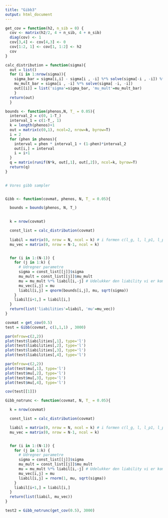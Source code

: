 ```yaml
---
title: "Gibb3"
output: html_document
---
```


```r
get_cov = function(h2, n_sib = 0) {
  cov <- matrix(h2/2, 4 + n_sib, 4 + n_sib)
  diag(cov) <- 1
  cov[3,4] <- cov[4,3] <- 0
  cov[1:2, 1] <- cov[1, 1:2] <- h2
  cov
}
```


```r
calc_distribution = function(sigma){
  out = list()
  for (i in 1:nrow(sigma)){
    sigma_bar = sigma[i,i] - sigma[i , -i] %*% solve(sigma[-i , -i]) %*% sigma[-i , i]
    mu_mult_bar = sigma[i , -i] %*% solve(sigma[ -i, -i])
    out[[i]] = list('sigma'=sigma_bar, 'mu_mult'=mu_mult_bar)
    }
  return(out)
  }
```


```r
bounds <- function(phenos,N, T_ = 0.05){
  interval_2 = c(0, 1-T_)
  interval_1 = c(1-T_, 1)
  k = length(phenos)+1
  out = matrix(c(0,1), ncol=2, nrow=k, byrow=T)
  i = 2
  for (phen in phenos){
    interval = phen * interval_1 + (1-phen)*interval_2
    out[i,] = interval
    i = i+1
  }
  q = matrix(runif(N*k, out[,1], out[,2]), ncol=k, byrow=T)
  return(q)
}
 
```


```r
# Vores gibb sampler


Gibb <- function(covmat, phenos, N, T_ = 0.05){

  bounds = bounds(phenos, N, T_) 

  
  k = nrow(covmat)

  const_list = calc_distribution(covmat)
  
  liabil = matrix(0, nrow = N, ncol = k) # i formen c(l_g, l, l_p1, l_p2)
  mu_vec = matrix(0, nrow = N-1, ncol = k)


  for (i in 1:(N-1)) {
    for (j in 1:k) {
      # Udregner parametre
      sigma = const_list[[j]]$sigma
      mu_mult = const_list[[j]]$mu_mult
      mu = mu_mult %*% liabil[i,-j] # Udelukker den liability vi er kommet til
      mu_vec[i,j] = mu
      liabil[i,j] = qnorm(bounds[i,j], mu, sqrt(sigma))
    }
    liabil[i+1,] = liabil[i,]
  }
  return(list('liabilities'=liabil, 'mu'=mu_vec))
}
```


```r
covmat = get_cov(0.5)
test = Gibb(covmat, c(1,1,1) , 3000)
```


```r
par(mfrow=c(2,2))
plot(test$liabilities[,1], type='l')
plot(test$liabilities[,2], type='l')
plot(test$liabilities[,3], type='l')
plot(test$liabilities[,4], type='l')
```


```r
par(mfrow=c(2,2))
plot(test$mu[,1], type='l')
plot(test$mu[,2], type='l')
plot(test$mu[,3], type='l')
plot(test$mu[,4], type='l')
```



```r
cov(test[[1]])
```


```r
Gibb_notrunc <- function(covmat, N, T_ = 0.05){

  k = nrow(covmat)

  const_list = calc_distribution(covmat)

  liabil = matrix(0, nrow = N, ncol = k) # i formen c(l_g, l, l_p1, l_p2)
  mu_vec = matrix(0, nrow = N-1, ncol = k)


  for (i in 1:(N-1)) {
    for (j in 1:k) {
      # Udregner parametre
      sigma = const_list[[j]]$sigma
      mu_mult = const_list[[j]]$mu_mult
      mu = mu_mult %*% liabil[i,-j] # Udelukker den liability vi er kommet til
      mu_vec[i,j] = mu
      liabil[i,j] = rnorm(1, mu, sqrt(sigma))
    }
    liabil[i+1,] = liabil[i,]
  }
  return(list(liabil, mu_vec))
}
```

```r
test2 = Gibb_notrunc(get_cov(0.5), 3000)
```


